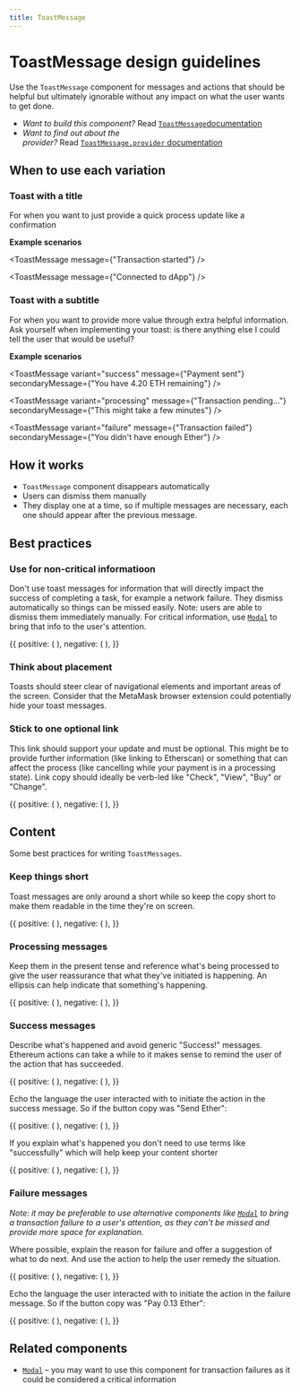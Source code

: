 ```yaml
---
title: ToastMessage
---
```



# ToastMessage design guidelines

Use the `ToastMessage` component for messages and actions that should be helpful but ultimately ignorable without any impact on what the user wants to get done.

- *Want to build this component?* Read [`ToastMessage`documentation](/Develop/ToastMessage)
- *Want to find out about the provider?* Read [`ToastMessage.provider` documentation](/Develop/ToastMessageProvider)

## When to use each variation

### Toast with a title

For when you want to just provide a quick process update like a confirmation


**Example scenarios**

<ToastMessage message={"Transaction started"} />

<ToastMessage message={"Connected to dApp"} />


### Toast with a subtitle

For when you want to provide more value through extra helpful information. Ask yourself when implementing your toast: is there anything else I could tell the user that would be useful?

**Example scenarios**

<ToastMessage variant="success" message={"Payment sent"} secondaryMessage={"You have 4.20 ETH remaining"} />

<ToastMessage variant="processing" message={"Transaction pending..."} secondaryMessage={"This might take a few minutes"} />

<ToastMessage variant="failure" message={"Transaction failed"} secondaryMessage={"You didn't have enough Ether"} />


## How it works

- `ToastMessage` component disappears automatically
- Users can dismiss them manually
- They display one at a time, so if multiple messages are necessary, each one should appear after the previous message.

## Best practices

### Use for non-critical informatioon

Don't use toast messages for information that will directly impact the success of completing a task, for example a network failure. They dismiss automatically so things can be missed easily. Note: users are able to dismiss them immediately manually. For critical information, use [`Modal`](/Develop/Modal) to bring that info to the user's attention.

<DoDont>
  {{
    positive: (
    <ToastMessage message={'Transaction started'} my={3} mr={3} />
    ),
    negative: (
    <ToastMessage
              message={'Switch to Rinkeby to start the transaction'}
              my={3}
              mr={3}
            />
    ),
  }}
</DoDont>

### Think about placement

Toasts should steer clear of navigational elements and important areas of the screen. Consider that the MetaMask browser extension could potentially hide your toast messages.

### Stick to one optional link

This link should support your update and must be optional. This might be to provide further information (like linking to Etherscan) or something that can affect the process (like cancelling while your payment is in a processing state). Link copy should ideally be verb-led like "Check", "View", "Buy" or "Change".

<DoDont>
  {{
    positive: (
    <ToastMessage
              message={'Transaction started'}
              secondaryMessage={'Check on its progress at Etherscan'}
              actionText={'Check'}
              actionHref={'#'}
              my={3}
              mr={3}
            />
    ),
    negative: (
    <ToastMessage
              message={'Connect to start this transaction'}
              actionText={'Connect'}
              actionHref={'#'}
              my={3}
              mr={3}
            />
    ),
  }}
</DoDont>

## Content

Some best practices for writing `ToastMessages`.

### Keep things short

Toast messages are only around a short while so keep the copy short to make them readable in the time they're on screen.

<DoDont>
  {{
    positive: (
    <ToastMessage message={'Transaction started'} my={3} mr={3} />
    ),
    negative: (
    <ToastMessage
                message={"We've started your transaction"}
                my={3}
                mr={3}
              />
    ),
  }}
</DoDont>

### Processing messages

Keep them in the present tense and reference what's being processed to give the user reassurance that what they've initiated is happening. An ellipsis can help indicate that something's happening.

<DoDont>
  {{
    positive: (
    <ToastMessage
              message={'Processing payment...'}
              my={3}
              mr={3}
              variant={'processing'}
            />
    ),
    negative: (
    <ToastMessage
              message={'Processing started'}
              my={3}
              mr={3}
              variant={'processing'}
            />
    ),
  }}
</DoDont>

### Success messages

Describe what's happened and avoid generic "Success!" messages. Ethereum actions can take a while to it makes sense to remind the user of the action that has succeeded.

<DoDont>
  {{
    positive: (
    <ToastMessage
              message={'0.4 Ether sent!'}
              my={3}
              mr={3}
              variant={'success'}
            />
    ),
    negative: (
    <ToastMessage
              message={'Success!'}
              my={3}
              mr={3}
              variant={'success'}
            />
    ),
  }}
</DoDont>

Echo the language the user interacted with to initiate the action in the success message. So if the button copy was "Send Ether":

<DoDont>
  {{
    positive: (
    <ToastMessage
              message={'Ether sent'}
              my={3}
              mr={3}
              variant={'success'}
            />
    ),
    negative: (
    <ToastMessage
              message={'Ether transferred'}
              my={3}
              mr={3}
              variant={'success'}
            />
    ),
  }}
</DoDont>

If you explain what's happened you don't need to use terms like "successfully" which will help keep your content shorter

<DoDont>
  {{
    positive: (
    <ToastMessage
              message={'Transaction confirmed'}
              my={3}
              mr={3}
              variant={'success'}
            />
    ),
    negative: (
    <ToastMessage
              message={'Transaction confirmed successfully'}
              my={3}
              mr={3}
              variant={'success'}
            />
    ),
  }}
</DoDont>

### Failure messages

*Note: it may be preferable to use alternative components like [`Modal`](/Develop/Modal) to bring a transaction failure to a user's attention, as they can't be missed and provide more space for explanation.*

Where possible, explain the reason for failure and offer a suggestion of what to do next. And use the action to help the user remedy the situation.

<DoDont>
  {{
    positive: (
    <ToastMessage
              message={'Transaction failed'}
              secondaryMessage={"You didn't have enough Ether"}
              actionText={'Buy ETH'}
              actionHref={'#'}
              my={3}
              mr={3}
              variant={'failure'}
            />
    ),
    negative: (
    <ToastMessage
              message={'Transaction failed'}
              my={3}
              mr={3}
              variant={'failure'}
            />
    ),
  }}
</DoDont>

Echo the language the user interacted with to initiate the action in the failure message. So if the button copy was "Pay 0.13 Ether":

<DoDont>
  {{
    positive: (
    <ToastMessage
              message={'Payment failed'}
              my={3}
              mr={3}
              variant={'failure'}
            />
    ),
    negative: (
    <ToastMessage
              message={'Transaction failed'}
              my={3}
              mr={3}
              variant={'failure'}
            />
    ),
  }}
</DoDont>

## Related components

- [`Modal`](/Develop/Modal) – you may want to use this component for transaction failures as it could be considered a critical information
